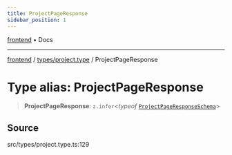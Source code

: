 ```yaml
---
title: ProjectPageResponse
sidebar_position: 1
---
```


[frontend](../../..) • Docs

***

[frontend](../../..) / [types/project.type](..) / ProjectPageResponse

# Type alias: ProjectPageResponse

> **ProjectPageResponse**: `z.infer`\<*typeof* [`ProjectPageResponseSchema`](../variables/ProjectPageResponseSchema)\>

## Source

src/types/project.type.ts:129
